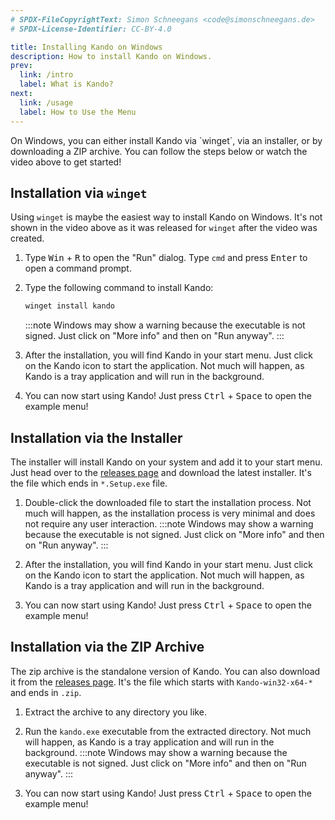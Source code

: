 ```yaml
---
# SPDX-FileCopyrightText: Simon Schneegans <code@simonschneegans.de>
# SPDX-License-Identifier: CC-BY-4.0

title: Installing Kando on Windows
description: How to install Kando on Windows.
prev:
  link: /intro
  label: What is Kando?
next:
  link: /usage
  label: How to Use the Menu
---
```



<YouTube id="T4iC99HM5bo" />

<Intro>
On Windows, you can either install Kando via `winget`, via an installer, or by downloading a ZIP archive.
You can follow the steps below or watch the video above to get started!
</Intro>


## <Icon name="seti:windows" class="inline-icon" /> Installation via `winget`

Using `winget` is maybe the easiest way to install Kando on Windows.
It's not shown in the video above as it was released for `winget` after the video was created.

<Steps>

1. Type <kbd>Win</kbd> + <kbd>R</kbd> to open the "Run" dialog. Type `cmd` and press <kbd>Enter</kbd> to open a command prompt.

2. Type the following command to install Kando:
    ```bash
    winget install kando
    ```
    :::note
    Windows may show a warning because the executable is not signed. Just click on "More info" and then on "Run anyway".
    :::

3. After the installation, you will find Kando in your start menu. Just click on the Kando icon to start the application. Not much will happen, as Kando is a tray application and will run in the background.

4. You can now start using Kando! Just press <kbd>Ctrl</kbd> + <kbd>Space</kbd> to open the example menu!

</Steps>


## <AstroIcon name="solar:cloud-download-bold-duotone" class="inline-icon" /> Installation via the Installer

The installer will install Kando on your system and add it to your start menu.
Just head over to the [releases page](https://github.com/kando-menu/kando/releases) and download the latest installer. It's the file which ends in `*.Setup.exe` file.

<Steps>

1. Double-click the downloaded file to start the installation process. Not much will happen, as the installation process is very minimal and does not require any user interaction.
    :::note
    Windows may show a warning because the executable is not signed. Just click on "More info" and then on "Run anyway".
    :::

2. After the installation, you will find Kando in your start menu. Just click on the Kando icon to start the application. Not much will happen, as Kando is a tray application and will run in the background.

3. You can now start using Kando! Just press <kbd>Ctrl</kbd> + <kbd>Space</kbd> to open the example menu!

</Steps>


## <AstroIcon name="solar:zip-file-bold-duotone" class="inline-icon" /> Installation via the ZIP Archive

The zip archive is the standalone version of Kando. You can also download it from the [releases page](https://github.com/kando-menu/kando/releases). It's the file which starts with `Kando-win32-x64-*` and ends in `.zip`.

<Steps>

1. Extract the archive to any directory you like.

2. Run the `kando.exe` executable from the extracted directory. Not much will happen, as Kando is a tray application and will run in the background.
    :::note
    Windows may show a warning because the executable is not signed. Just click on "More info" and then on "Run anyway".
    :::

3. You can now start using Kando! Just press <kbd>Ctrl</kbd> + <kbd>Space</kbd> to open the example menu!

</Steps>